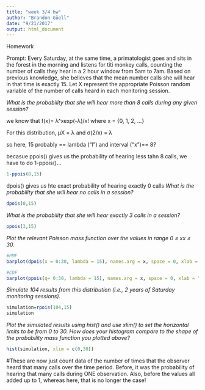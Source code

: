 ```yaml
---
title: "week 3/4 hw"
author: "Brandon Güell"
date: "9/21/2017"
output: html_document
---
```

Homework

Prompt: Every Saturday, at the same time, a primatologist goes and sits in the forest in the morning and listens for titi monkey calls, counting the number of calls they hear in a 2 hour window from 5am to 7am. Based on previous knowledge, she believes that the mean number calls she will hear in that time is exactly 15. Let X represent the appropriate Poisson random variable of the number of calls heard in each monitoring session.

*What is the probability that she will hear more than 8 calls during any given session?*

we know that f(x)= λ^xexp(-λ)/x!
where x = {0, 1, 2, …}

For this distribution, μX = λ and σ(2/x) = λ

so here, 15 probably == lambda ("l")
and interval ("x")== 8?

becasue ppois() gives us the probability of hearing less tahn 8 calls, we have to do 1-ppois()...

```r
1-ppois(8,15)
```

dpois() gives us hte exact probability of hearing exactly 0 calls
*What is the probability that she will hear no calls in a session?*
```r
dpois(0,15)
```

*What is the probability that she will hear exactly 3 calls in a session?*
```r
ppois(3,15)
```

*Plot the relevant Poisson mass function over the values in range 0 ≤ xx ≤ 30.*
```r
#PMF
barplot(dpois(x = 0:30, lambda = 15), names.arg = x, space = 0, xlab = "x", ylab = "Pr(X = x)", main = "Probability Mass Function")
```
```r
#CDF
barplot(ppois(q= 0:30, lambda = 15), names.arg = x, space = 0, xlab = "x", ylab = "Pr(X = x)", main = "Cumulative Distribution Function")

```


*Simulate 104 results from this distribution (i.e., 2 years of Saturday monitoring sessions).*
```r
simulation=rpois(104,15)
simulation
```


*Plot the simulated results using hist() and use  xlim() to set the horizontal limits to be from 0 to 30. How does your histogram compare to the shape of the probability mass function you plotted above?*
```r
hist(simulation, xlim = c(0,30))
```

#These are now just count data of the number of times that the observer heard that many calls over the time period. Before, it was the probability of hearing that many calls during ONE observation. Also, before the values all added up to 1, whereas here, that is no longer the case!